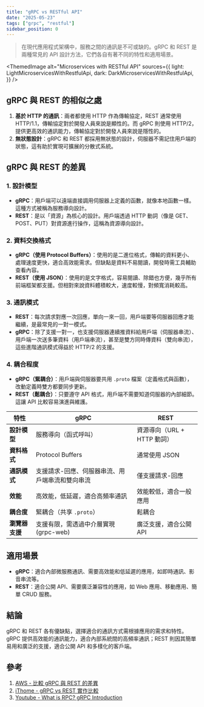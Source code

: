 ```yaml
---
title: "gRPC vs RESTful API"
date: "2025-05-23"
tags: ["grpc", "restful"]
sidebar_position: 0
---
```



> 在現代應用程式架構中，服務之間的通訊是不可或缺的。gRPC 和 REST 是兩種常見的 API 設計方法，它們各自有著不同的特性和適用場景。

<ThemedImage
  alt="Microservices with RESTful API"
  sources={{
    light: LightMicroservicesWithRestfulApi,
    dark: DarkMicroservicesWithRestfulApi,
  }}
/>

## gRPC 與 REST 的相似之處

1. **基於 HTTP 的通訊**：兩者都使用 HTTP 作為傳輸協定，REST 通常使用 HTTP/1.1，傳輸協定對於開發人員來說是顯性的。而 gRPC 則使用 HTTP/2，提供更高效的通訊能力，傳輸協定對於開發人員來說是隱性的。
2. **無狀態設計**：gRPC 和 REST 都採用無狀態的設計，伺服器不需記住用戶端的狀態，這有助於實現可擴展的分散式系統。

## gRPC 與 REST 的差異

### 1. 設計模型

- **gRPC**：用戶端可以遠端直接調用伺服器上定義的函數，就像本地函數一樣。這種方式被稱為服務導向設計。
- **REST**：是以「資源」為核心的設計。用戶端透過 HTTP 動詞（像是 GET、POST、PUT）對資源進行操作，這稱為資源導向設計。

### 2. 資料交換格式

- **gRPC（使用 Protocol Buffers）**：使用的是二進位格式，傳輸的資料更小、處理速度更快，適合高效能需求。但缺點是資料不易閱讀，開發時需工具輔助查看內容。
- **REST（使用 JSON）**：使用的是文字格式，容易閱讀、除錯也方便，幾乎所有前端框架都支援。但相對來說資料體積較大，速度較慢，對頻寬消耗較高。
    

### 3. 通訊模式

- **REST**：每次請求對應一次回應，單向一來一回，用戶端要等伺服器回應才能繼續，是最常見的一對一模式。
- **gRPC**：除了支援一對一，也支援伺服器連續推資料給用戶端（伺服器串流）、用戶端一次送多筆資料（用戶端串流），甚至是雙方同時傳資料（雙向串流），這些進階通訊模式得益於 HTTP/2 的支援。

### 4. 耦合程度

- **gRPC（緊耦合）**：用戶端與伺服器要共用 `.proto` 檔案（定義格式與函數），改動定義時雙方都要同步更新。
- **REST（鬆耦合）**：只要遵守 API 格式，用戶端不需要知道伺服器的內部細節。這讓 API 比較容易演進與維護。

| **特性** | **gRPC** | **REST** |
| --- | --- | --- |
| **設計模型** | 服務導向（函式呼叫） | 資源導向（URL + HTTP 動詞） |
| **資料格式** | Protocol Buffers | 通常使用 JSON |
| **通訊模式** | 支援請求-回應、伺服器串流、用戶端串流和雙向串流 | 僅支援請求-回應 |
| **效能** | 高效能，低延遲，適合高頻率通訊 | 效能較低，適合一般應用 |
| **耦合度** | 緊耦合（共享 `.proto`） | 鬆耦合 |
| **瀏覽器支援** | 支援有限，需透過中介層實現(grpc-web) | 廣泛支援，適合公開 API |

## 適用場景

- **gRPC**：適合內部微服務通訊、需要高效能和低延遲的應用，如即時通訊、影音串流等。
- **REST**：適合公開 API、需要廣泛兼容性的應用，如 Web 應用、移動應用、簡單 CRUD 服務。

## 結論

gRPC 和 REST 各有優缺點，選擇適合的通訊方式需根據應用的需求和特性。gRPC 提供高效能的通訊能力，適合內部系統間的高頻率通訊；REST 則因其簡單易用和廣泛的支援，適合公開 API 和多樣化的客戶端。

## 參考

1. [AWS - 比較 gRPC 與 REST 的差異](https://aws.amazon.com/tw/compare/the-difference-between-grpc-and-rest/)
2. [iThome - gRPC vs REST 實作比較](https://ithelp.ithome.com.tw/articles/10357900)
3. [Youtube - What is RPC? gRPC Introduction](https://www.youtube.com/watch?v=gnchfOojMk4)